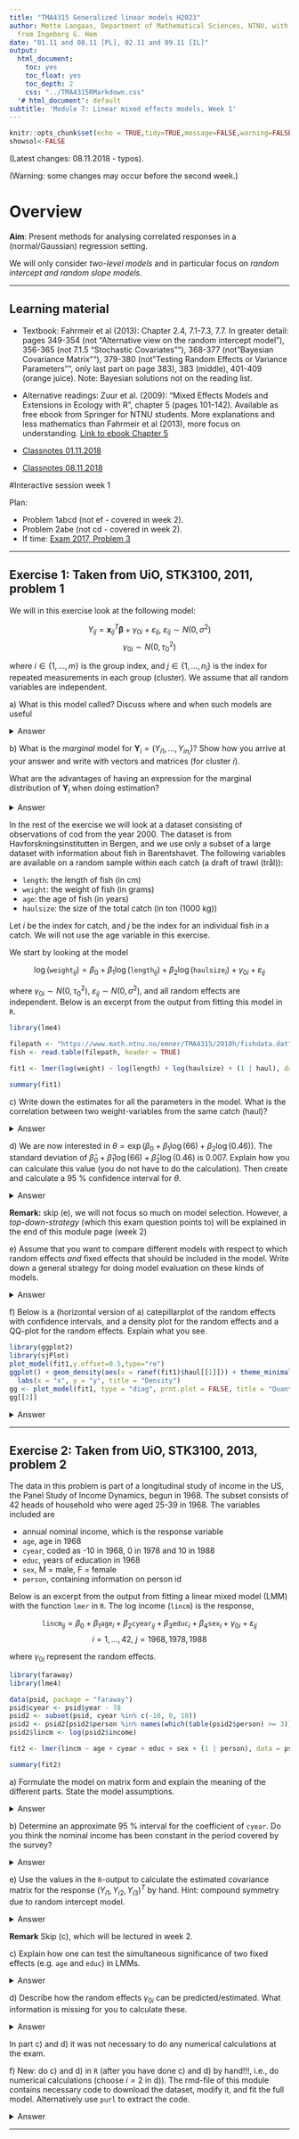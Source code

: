 ```yaml
---
title: "TMA4315 Generalized linear models H2023"
author: Mette Langaas, Department of Mathematical Sciences, NTNU, with contibutions
  from Ingeborg G. Hem
date: "01.11 and 08.11 [PL], 02.11 and 09.11 [IL]"
output:
  html_document:
    toc: yes
    toc_float: yes
    toc_depth: 2
    css: "../TMA4315RMarkdown.css"
  '# html_document': default
subtitle: 'Module 7: Linear mixed effects models, Week 1'
---
```


```r
knitr::opts_chunk$set(echo = TRUE,tidy=TRUE,message=FALSE,warning=FALSE,results="hold")
showsol<-FALSE
```

(Latest changes: 08.11.2018 - typos).

(Warning: some changes may occur before the second week.)

# Overview

**Aim**: Present methods for analysing correlated responses in a (normal/Gaussian) regression setting.

We will only consider _two-level models_ and in particular focus on _random intercept and random slope models._

---

## Learning material

* Textbook: Fahrmeir et al (2013): Chapter 2.4, 7.1-7.3, 7.7. In greater detail: pages 349-354 (not "Alternative view on the random intercept model"), 356-365 (not 7.1.5 "Stochastic Covariates""), 368-377 (not "Bayesian Covariance Matrix""), 379-380 (not "Testing Random Effects or Variance Parameters"", only last part on page 383), 383 (middle), 401-409 (orange juice). Note: Bayesian solutions not on the reading list.

* Alternative readings: Zuur et al. (2009): "Mixed Effects Models and Extensions in Ecology with R", chapter 5 (pages 101-142). Available as free ebook from Springer for NTNU students. More explanations and less mathematics than Fahrmeir et al (2013), more focus on understanding. [Link to ebook Chapter 5](https://link.springer.com/chapter/10.1007/978-0-387-87458-6_5)

* [Classnotes 01.11.2018](https://www.math.ntnu.no/emner/TMA4315/2018h/M7w12018.pdf) 
* [Classnotes 08.11.2018](https://www.math.ntnu.no/emner/TMA4315/2018h/M7w22018.pdf) 


#<a id="interactivew1">Interactive session week 1 </a>

Plan:  

* Problem 1abcd (not ef - covered in week 2).
* Problem 2abe (not cd - covered in week 2).
* If time: [Exam 2017, Problem 3](#exam2017)

---

## Exercise 1: Taken from UiO, STK3100, 2011, problem 1

We will in this exercise look at the following model:

$$Y_{ij} = \mathbf{x}_{ij}^T \pmb{\beta} + \gamma_{0i} + {\varepsilon}_{ij}, \ \varepsilon_{ij} \sim N(0, \sigma^2) $$
$$\gamma_{0i} \sim N(0, \tau_0^2)$$

where $i \in \{1, \dots, m\}$ is the group index, and $j \in \{1, \dots, n_i\}$ is the index for repeated measurements in each group (cluster). We assume that all random variables are independent.

<span class="question">a) What is this model called? Discuss where and when such models are useful</span>


<details><summary>Answer</summary>
This is a random intercept model. Such models are useful if you want to model correlations between variables from the same group (clustered data) or the same invidual (longitudinal data).
</details>

<span class="question">b) What is the *marginal* model for $\mathbf{Y}_i = (Y_{i1}, \dots, Y_{in_i})$? Show how you arrive at your answer and write with vectors and matrices (for cluster $i$).</span>

<span class="question">What are the advantages of having an expression for the marginal distribution of $\mathbf{Y}_i$ when doing estimation? </span>

<details><summary>Answer</summary>
We have 

$$\mathbf{Y}_i = \mathbf{X}_i \pmb{\beta} + \mathbf{1}\gamma_{0i} + \pmb{\varepsilon}_i, \ \pmb{\varepsilon}_i \sim N(0, \sigma^2\mathbf{I}) $$

which gives

$$ \mathbf{Y}_i \sim N(\mathbf{X}_i\pmb{\beta}, \tau_0^2 \mathbf{11}^T + \sigma^2 \mathbf{I}) $$

where $\mathbf{1}$ is a column vector of ones. 

Advantage of having the marginal distribution: Then we also have an explicit expression for the likelihood

$$L(\pmb{\beta}, \tau_0^2, \sigma^2) = \prod_{i = 1}^N f(y_i; \pmb{\beta}, \tau_0^2, \sigma^2) $$

which we need to find MLE and REML estimates.

</details>

<!-- New: also write down the formula for ${\bf Y}$ (all clusters together). -->



In the rest of the exercise we will look at a dataset consisting of observations of cod from the year 2000. The dataset is from Havforskningsinstitutten in Bergen, and we use only a subset of a large dataset with information about fish in Barentshavet. The following variables are available on a random sample within each catch (a draft of trawl (trål)):

* `length`: the length of fish (in cm)
* `weight`: the weight of fish (in grams)
* `age`: the age of fish (in years)
* `haulsize`: the size of the total catch (in ton (1000 kg))

Let $i$ be the index for catch, and $j$ be the index for an individual fish in a catch. We will not use the age variable in this exercise.

We start by looking at the model

$$ \log(\texttt{weight}_{ij}) = \beta_0 + \beta_1 \log(\texttt{length}_{ij}) + \beta_2\log(\texttt{haulsize}_i) + \gamma_{0i} + \varepsilon_{ij} $$

where $\gamma_{0i}\sim N(0, \tau_0^2)$, $\varepsilon_{ij} \sim N(0,\sigma^2)$, and all random effects are independent. Below is an excerpt from the output from fitting this model in `R`.

```r

library(lme4)

filepath <- "https://www.math.ntnu.no/emner/TMA4315/2018h/fishdata.dat"
fish <- read.table(filepath, header = TRUE)

fit1 <- lmer(log(weight) ~ log(length) + log(haulsize) + (1 | haul), data = fish)

summary(fit1)

```


<span class="question">c) Write down the estimates for all the parameters in the model. What is the correlation between two weight-variables from the same catch (haul)?</span>

<details><summary>Answer</summary>

```r

library(lme4)

filepath <- "https://www.math.ntnu.no/emner/TMA4315/2018h/fishdata.dat"
fish <- read.table(filepath, header = TRUE)

fit1 <- lmer(log(weight) ~ log(length) + log(haulsize) + (1 | haul), data = fish)

#summary(fit1)

```

We have the following parameter estimates:

```r

df <- data.frame(Parameter = c("$\\beta_0$", "$\\beta_1$", "$\\beta_2$", "$\\sigma_b$", "$\\sigma$"),
                 Estimate = c(fixef(fit1), sqrt(summary(fit1)$varcor$haul[1]), sigma(fit1)))

library(knitr)
kable(df, digits = 4)

```

The correlation between two weight-variables from the same catch (haul) is found from inserting parameter estimates into 
$$\text{Corr}(Y_{ij},Y_{il})=\frac{\tau_0^2}{\tau_0^2+\sigma^2} \text{ for }j\neq l$$

```r
vc <- VarCorr(fit1)
print(vc)
df <- as.data.frame(vc)
numerator <- df[4][[1]][1]
denominator <- sum(df[4][[1]])
cat("numerator:", numerator, "\n")
cat("denominator:", denominator, "\n")
ICC <- numerator/denominator
ICC
```

Then, $$\widehat{\frac{\tau_0^2}{\tau_0^2 + \sigma^2}} = \frac{ {`r numerator`} }{ {`r denominator`} }={`r ICC`}$$

</details>

<span class="question">d) We are now interested in $\theta = \exp(\beta_0 + \beta_1 \log(66) + \beta_2 \log(0.46))$. The standard deviation of $\hat{\beta}_0 + \hat{\beta}_1 \log(66) + \hat{\beta}_2 \log(0.46)$ is 0.007. Explain how you can calculate this value (you do not have to do the calculation). Then create and calculate a 95 % confidence interval for $\theta$.</span>

<details><summary>Answer</summary>
$\pmb{\hat{\beta}}$ is approximately Gaussian (normal), and then

$$\log(\hat{\theta}) = \hat{\mu} = \hat{\beta}_0 + \hat{\beta}_1 \log(66) + \hat{\beta}_2 \log(0.46)$$

is also Gaussian with variance

$$Var(\hat{\mu}) = Var(\hat{\beta}_0) + \log(66)^2Var(\hat{\beta}_1) + \log(0.46)^2Var(\hat{\beta}_2) + \\ 2\cdot \log(66)Cov(\hat{\beta}_0, \hat{\beta}_1) + 2\cdot \log(0.46)Cov(\hat{\beta}_0, \hat{\beta}_2) + 2\log(66)\log(0.46)Cov(\hat{\beta}_1, \hat{\beta}_2)) = 0.00706^2$$

Then we get a 95 % confidence interval for $\mu$:

$$\hat{\mu} \pm 1.96 \cdot \sqrt{Var(\hat{\mu})} = [7.849683, 7.877365] $$

We take the exponential of this interval to get a confidence interval for $\theta$: $[2564.922, 2636.914]$

```r

# it is much simpler to just use vcov(fit1), but here we write down everything so we can compare with the printout
vbeta0 <- summary(fit1)$coefficients[1,2]^2
vbeta1 <- summary(fit1)$coefficients[2,2]^2
vbeta2 <- summary(fit1)$coefficients[3,2]^2
# cov2cor gives correlations from a covariance matrix. This is where we could just use vcov()
cbeta01 <- sqrt(vbeta0)*sqrt(vbeta1)*cov2cor(vcov(fit1))[1,2]
cbeta02 <- sqrt(vbeta0)*sqrt(vbeta2)*cov2cor(vcov(fit1))[1,3]
cbeta12 <- sqrt(vbeta1)*sqrt(vbeta2)*cov2cor(vcov(fit1))[2,3]

variance <- vbeta0 + log(66)^2*vbeta1 + log(0.46)^2*vbeta2 + 2*log(66)*cbeta01 + 2*log(0.46)*cbeta02 + 2*log(66)*log(0.46)*cbeta12
SD <- sqrt(variance)

# OR

SD2 <- as.numeric(sqrt(c(1, log(66), log(0.46)) %*% vcov(fit1) %*% c(1, log(66), log(0.46))))

cat(SD, SD2)

critval <- qnorm(0.975)

CI <- c(-critval*SD, critval*SD) + c(fixef(fit1)%*%c(1, log(66), log(0.46)))
cat(CI)
cat(exp(CI))

```

</details>

**Remark:** skip (e), we will not focus so much on model selection. However, a _top-down-strategy_ (which this exam question points to) will be explained in the end of this module page (week 2)

<span class="question">e) Assume that you want to compare different models with respect to which random effects *and* fixed effects that should be included in the model. Write down a general strategy for doing model evaluation on these kinds of models. </span>

<details><summary>Answer</summary>
1. Start with a model as close to the saturated as possible (all covariates and as many interactions as possible)
2. Find the optimal structure on all random effects (use REML)
3. Find the optimal structure on all fixed effects (use ML)
4. Present the final model with REML estimates
</details>


<span class="question">f) Below is a (horizontal version of a) catepillarplot of the random effects with confidence intervals, and a density plot for the random effects and a QQ-plot for the random effects. Explain what you see.</span>

```r
library(ggplot2)
library(sjPlot)
plot_model(fit1,y.offset=0.5,type="re")
ggplot() + geom_density(aes(x = ranef(fit1)$haul[[1]])) + theme_minimal()+
  labs(x = "x", y = "y", title = "Density")
gg <- plot_model(fit1, type = "diag", prnt.plot = FALSE, title = "Quantile plot", geom.size = 1)
gg[[2]]
```

<details><summary>Answer</summary>
From the plots we see that it is reasonable to say that the random intercepts follow a normal distribution with mean 0 and standard deviation around 0.05 (estimated value is 0.05505):

```r
ggplot(data = data.frame(x = ranef(fit1)$haul[[1]]), aes(x = x)) + geom_density() + theme_minimal() + 
  labs(x = "x", y = "y", title = "Density") +
  stat_function(fun = dnorm, args = list(mean = 0, sd = attr(VarCorr(fit1)$haul, "stddev")), col = "red")
```


</details>

---

## Exercise 2: Taken from UiO, STK3100, 2013, problem 2

The data in this problem is part of a longitudinal study of income in the US, the Panel Study of Income Dynamics, begun in 1968. The subset consists of 42 heads of household who were aged 25-39 in 1968. The variables included are

* annual nominal income, which is the response variable
* `age`, age in 1968
* `cyear`, coded as -10 in 1968, 0 in 1978 and 10 in 1988
* `educ`, years of education in 1968
* `sex`, M = male, F = female
* `person`, containing information on person id

Below is an excerpt from the output from fitting a linear mixed model (LMM) with the function `lmer` in `R`. The log income (`lincm`) is the response,

$$\texttt{lincm}_{ij} = \beta_0 + \beta_1 \texttt{age}_i + \beta_2 \texttt{cyear}_{ij} + \beta_3 \texttt{educ}_i + \beta_4 \texttt{sex}_i + \gamma_{0i} + \varepsilon_{ij}$$
$$i = 1, \dots, 42, \ j = 1968, 1978, 1988$$

where $\gamma_{0i}$ represent the random effects.

```r

library(faraway)
library(lme4)

data(psid, package = "faraway")
psid$cyear <- psid$year - 78
psid2 <- subset(psid, cyear %in% c(-10, 0, 10))
psid2 <- psid2[psid2$person %in% names(which(table(psid2$person) >= 3)),]
psid2$lincm <- log(psid2$income)

fit2 <- lmer(lincm ~ age + cyear + educ + sex + (1 | person), data = psid2)

summary(fit2)

```


<span class="question">a) Formulate the model on matrix form and explain the meaning of the different parts. State the model assumptions. </span>

<details><summary>Answer</summary>
On a vector form for responses $\textbf{Y}_i^T = (Y_{i1}, Y_{i2}, Y_{i3})^T$:

$$
\begin{pmatrix} Y_{i1} \\ Y_{i2} \\ Y_{i3} \end{pmatrix} 
= 
\begin{pmatrix} 
  1 & \texttt{age}_{i1} & \texttt{cyear}_i & \texttt{sex}_i \\
  1 & \texttt{age}_{i2} & \texttt{cyear}_i & \texttt{sex}_i \\
  1 & \texttt{age}_{i3} & \texttt{cyear}_i & \texttt{sex}_i \\
\end{pmatrix}
\begin{pmatrix} \beta_0 \\ \beta_1 \\ \beta_2 \\ \beta_3 \\ \beta_4 \end{pmatrix}
+
\begin{pmatrix} 1 \\ 1 \\ 1 \end{pmatrix} \mathbf{\gamma}_{0i}
+
\begin{pmatrix} \varepsilon_{i1} \\ \varepsilon_{i2} \\ \varepsilon_{i3} \end{pmatrix}
$$

Which has the form of a linear mixed model $\mathbf{Y}_i = X_i\beta + U_i\mathbf{\gamma}_{0i} + \varepsilon_i$, where the columns of the $n_i \times p$-matrix $U_i$ is a subset of the columns of the $n_i \times p$-matrix $X_i$. Here, $\pmb{\gamma}_{0i}$ and $\varepsilon_i$ are independent, and

$$\pmb{\gamma}_{0i} \sim N_{q+1}(0, Q) \text{ and } \varepsilon_i = \begin{pmatrix} \varepsilon_{i1} \\ \varepsilon_{i2} \\ \varepsilon_{i3} \end{pmatrix} \sim N_{n_i}(0, \Sigma_i), \ i = 1, \dots, N $$

In our case, $N = 42$, $n_i = 3$, $p = 4$, $q = 0$ (since we only have random intercept), and $\Sigma_i = \sigma^2 I_3$ where $I_3$ is the $3 \times 3$ identity matrix. Here $\beta_0, \dots, \beta_4$ describe the fixed effects and $\textbf{b}_i$ the random effects.

Assumptions: $\pmb{\gamma}_{0i}$ and $\varepsilon_{i}$ must be independent, and we need a linear relationshop between $y$ and $x$. In general, we need things to be like the model says (e.g. Gaussian errors).
</details>

<span class="question">b) Determine an approximate 95 % interval for the coefficient of `cyear`. Do you think the nominal income has been constant in the period covered by the survey?</span>

<details><summary>Answer</summary>

```r

library(faraway)
library(lme4)

data(psid, package = "faraway")
psid$cyear <- psid$year - 78
psid2 <- subset(psid, cyear %in% c(-10, 0, 10))
psid2 <- psid2[psid2$person %in% names(which(table(psid2$person) >= 3)),]
psid2$lincm <- log(psid2$income)

fit2 <- lmer(lincm ~ age + cyear + educ + sex + (1 | person), data = psid2)

summary(fit2)

critval <- qnorm(0.025, lower.tail = FALSE)
interval <- summary(fit2)$coefficients[3,1] + critval * summary(fit2)$coefficients[3,2]*c(-1, 1)
Q <- c(summary(fit2)$varcor$person) # q = 1, so this is not a matrix (a 1x1-matrix)
sigma_i <- sigma(fit2)^2*diag(3)

```


From the output we see that the coefficient of `cyear`, $\beta_3$ is estimated to be $\hat{\beta}_3 = 0.08416257$ with estimated standard error 0.008188946. Hence, an approximate interval has limits $0.08416257 \pm 1.96 \times 0.008188946$, so the interval is $(0.06811253, 0.10021261)$. The interval does not contain zero, so a test for constant nominal income would be rejected.

</details>

<span class="question">e) Use the values in the `R`-output to calculate the estimated covariance matrix for the response $(Y_{i1}, Y_{i2}, Y_{i3})^T$ by hand. Hint: compound symmetry due to random intercept model. </span>

<details><summary>Answer</summary>
The elements in the covariance matrix are

$$ \text{Cov}(Y_{ij}, Y_{kl}) = \begin{cases} \tau_0^2 + \sigma^2 = \text{Var}(Y_{ij}) & \text{ for } i=k, j=l \\ \tau_0^2 & \text{ for } i=k, j \neq l \\ 0 & \text{ for } i \neq k, j \neq l \end{cases} $$


From d) it follows that $\hat{\Sigma}_{\mathbf{Y}_i} = U_i\hat{Q}U_i^T + \hat{\Sigma}_i$. In this case $Z_i = (1,1,1)^T$ and $\hat{\Sigma}_i = \hat{\sigma}^2 I_3$. From the output we have that $\hat{Q} = \hat{\tau}_0^2 =$ `r Q` $\approx 0.0018$ and $\hat{\sigma} =$ `r sigma_i[1,1]` $\approx 0.563$. Thus we get

$$\hat{\Sigma}_{\mathbf{Y}_i} = \hat{\tau}_0^2 \begin{pmatrix} 1 & 1 & 1 \\ 1 & 1 & 1 \\ 1 & 1 & 1 \end{pmatrix} + \hat{\sigma}^2 \begin{pmatrix} 1 & 0 & 0 \\ 0 & 1 & 0 \\ 0 & 0 & 1 \end{pmatrix}$$

$$ = \begin{pmatrix} 0.0018+0.563 & 0.0018 & 0.0018 \\ 0.0018 & 0.0018+0.563 & 0.0018 \\ 0.0018 & 0.0018 & 0.0018+0.563 \end{pmatrix} $$

$$ = \begin{pmatrix} 0.5648 & 0.0018 & 0.0018 \\ 0.0018 & 0.5648 & 0.0018 \\ 0.0018 & 0.0018 & 0.5648 \end{pmatrix} $$

(diagonal elements all equal to $\hat{\sigma}^2 + \hat{\tau}_0^2$ and off-diagonal elements all equal to $\hat{\tau}_0^2$).

</details>

**Remark** Skip (c), which will be lectured in week 2.

<span class="question">c) Explain how one can test the simultaneous significance of two fixed effects (e.g. `age` and `educ`) in LMMs.</span>

<details><summary>Answer</summary>
The question involves the fixed effects. One way to do it is to fit two models:

* one full model containing all the fixed effects, and
* one nested model where the two effects `age` and `educ` are omitted, 

and obtain the maximal value of the likelihood at the two models, call them $L_{max, full}$ and $L_{max, nested}$. The likelihood ratio test consists of comparing 

$$-2 \log(L_{max, nested}/L_{max, full}) =-2(l_{max, nested}-l_{max, full})$$

to a $\chi^2$-distribution where the degrees of freedom are the difference of the number of parameters in the two models, i.e., the number of restrictions which is **two** in this case.

It is important that the ordinary maximum likelihood estimates are used. The restricted maximum likelihood method (REML) consists of basing the estimates on a linear transformation of the data. These transformations are different for the full and the nested model and involve unequal reductions of the data. Therefore it does not make sense to compare the REML likelihoods since they are based on different data.

An alternative is to use the Wald test. The approximate distribution of the estimators of the coefficients have covariance matrix 

$$\Sigma_{\hat{\beta}} = \left( \sum_{i = 1}^N (X_i^T \Sigma_i(\hat{\theta})^{-1}X_i) \right)^{-1}$$

where $\Sigma_i(\theta)$ is the covariance matrix of $\mathbf{Y}_i$ and $\theta$ are the parameters that describe this covariance. The Wald statistic for the null hypothesis

$$H_0 : C\beta = d$$

with $C$ a $r \times s$-matrix ($s$ is the number of parameters in the hypothesis), is 

$$(C\hat{\beta}-d)^T(C\hat{\Sigma}_{\hat{\beta}}C^T)^{-1}(C\hat{\beta}-d)$$

and is approximately $\chi^2$-distributed with $s$ degrees of freedom under $H_0$. In our case, $s = 2$, $C = I_2$, and $d = (0,0)^T$.

```r

# lrt:

fit_full <- lmer(lincm ~ age + cyear + educ + sex + (1 | person), data = psid2)
fit_nest <- lmer(lincm ~ cyear + sex + (1 | person), data = psid2)

# un-restricted (regular) likelihood
lrt <- -2*(c(logLik(fit_nest)) - c(logLik(fit_full))); lrt
pchisq(lrt, 2, lower.tail = FALSE) # reject H0


# wald:

C <- diag(2)
beta <- as.vector(summary(fit2)$coefficients[c(2,4),1])
sigma <- as.matrix(vcov(fit2)[c(2,4), c(2,4)])
d <- matrix(c(0,0), ncol = 1)

# since d is a zero-vector and C is a diagonal matrix we can ignore them in the calculations
# wald <- t(C%*%beta-d)%*%solve(C%*%sigma%*%t(C))%*%(C%*%beta-d); wald
wald <- t(beta)%*%solve(sigma)%*%beta; wald

pchisq(wald, 2, lower.tail = FALSE) # small p-value, reject H0

```

Note that you do not need any new information to find the Wald statistic, as you have all you need from the `summary`. To calculate this was not expected on the exam.

```r

beta # both under "Fixed effects" in the summary
sigma # the squared roots of the diagonal is under "Fixed effects" in the summary (standard deviations)
sqrt(diag(sigma))

# the covariances are trickier, but can be found by using that 
# the correlation between age and educ is -0.201, found under
# "Correlation of Fixed Effects", and then multiplying with the standard deviations
-0.201*0.015207*0.027582

```

</details>


<span class="question">d) Describe how the random effects $\gamma_{0i}$ can be predicted/estimated. What information is missing for you to calculate these. </span>

<details><summary>Answer</summary>
The estimates of $\pmb{\gamma}_{0i}$ are based on the conditional expectations E$(\pmb{\gamma}_{0i} | \mathbf{Y}_1, \dots, \mathbf{Y}_N) =$ E$(\pmb{\gamma}_{0i} | \mathbf{Y}_i)$ since $\mathbf{Y}_1, \dots, \mathbf{Y}_N$ are independent and $\pmb{\gamma}_{0i}$ only depends on $\mathbf{Y}_i$. Thd simultaneuous distribution of $\pmb{\gamma}_{0i}$ and $\mathbf{Y}_i$ is a $(q + n_i)$-dimensional multinormal with expectation and covariance matrix

$$\begin{pmatrix} 0 \\ X_i\beta \end{pmatrix} \text{ and } \begin{pmatrix} Q & QZ_i^T \\ Z_iQ & Z_iQZ_i^T + \Sigma_i \end{pmatrix} $$

It then follows from the properties if the multinomial distribution that

$$E(\pmb{\gamma}_{0i} | \mathbf{Y}_i) = 0 + QU_i^T(U_iQU_i^T + \Sigma_i)^{-1}(\mathbf{Y}_i - X_i\beta) $$

Hence $\pmb{\gamma}_{0i}$ is estimated by

$$\hat{Q}Z_i^T(U_i\hat{Q}U_i^T + \hat{\Sigma}_i)^{-1}(\mathbf{Y}_i - X_i\hat{\beta}) $$

where all estimates are the REML estimates.

```r

U_i <- matrix(c(1,1,1), ncol = 1)
Q <- c(summary(fit2)$varcor$person) # q = 1, so this is not a matrix (a 1x1-matrix)
beta <- as.matrix(fixef(fit2))
sigma_i <- sigma(fit2)^2*diag(3)

# choosing i = 2
i <- 2
Y_i <- as.matrix(subset(psid2, person == i)$lincm)
X_i <- as.matrix(data.frame(int = c(1,1,1), 
                            subset(psid2, person == i)[,c(1, 7, 2)], 
                            sex = ifelse (psid2$sex[psid2$person == i][1] == "M", c(1,1,1), c(0,0,0))))


Q%*%t(U_i)%*%solve(U_i%*%Q%*%t(U_i) + sigma_i)%*%(Y_i - X_i%*%beta)
# can check and see if the estimate coincides with the estimate from lmer
ranef(fit2)$person[which(row.names(ranef(fit2)$person) == i),] # and it does

```


Need $Y_i$ and $X_i$, everything else can be found (with some calculations) from the summary. 

</details>

In part c) and d) it was not necessary to do any numerical calculations at the exam.

<span class="question">f) New: do c) and d) in `R` (after you have done c) and d) by hand!!!, i.e., do numerical calculations (choose $i = 2$ in d)). The rmd-file of this module contains necessary code to download the dataset, modify it, and fit the full model. Alternatively use `purl` to extract the code.</span>

<details><summary>Answer</summary>
This is a random intercept model. Such models are useful if you want to model correlations between variables from the same group (clustered data) or the same invidual (longitudinal data).
</details>

---


